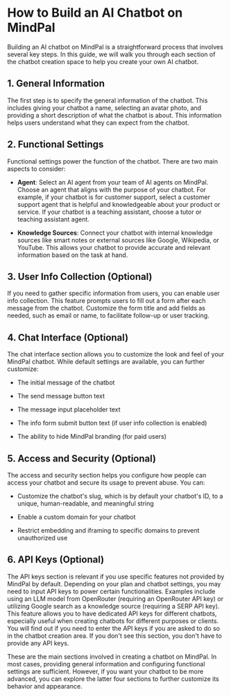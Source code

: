 # How to Build an AI Chatbot on MindPal

Building an AI chatbot on MindPal is a straightforward process that involves several key steps. In this guide, we will walk you through each section of the chatbot creation space to help you create your own AI chatbot.

## 1. General Information

The first step is to specify the general information of the chatbot. This includes giving your chatbot a name, selecting an avatar photo, and providing a short description of what the chatbot is about. This information helps users understand what they can expect from the chatbot.

## 2. Functional Settings

Functional settings power the function of the chatbot. There are two main aspects to consider:

- **Agent**: Select an AI agent from your team of AI agents on MindPal. Choose an agent that aligns with the purpose of your chatbot. For example, if your chatbot is for customer support, select a customer support agent that is helpful and knowledgeable about your product or service. If your chatbot is a teaching assistant, choose a tutor or teaching assistant agent.

- **Knowledge Sources**: Connect your chatbot with internal knowledge sources like smart notes or external sources like Google, Wikipedia, or YouTube. This allows your chatbot to provide accurate and relevant information based on the task at hand.

## 3. User Info Collection (Optional)

If you need to gather specific information from users, you can enable user info collection. This feature prompts users to fill out a form after each message from the chatbot. Customize the form title and add fields as needed, such as email or name, to facilitate follow-up or user tracking.

## 4. Chat Interface (Optional)

The chat interface section allows you to customize the look and feel of your MindPal chatbot. While default settings are available, you can further customize:

- The initial message of the chatbot

- The send message button text

- The message input placeholder text

- The info form submit button text (if user info collection is enabled)

- The ability to hide MindPal branding (for paid users)

## 5. Access and Security (Optional)

The access and security section helps you configure how people can access your chatbot and secure its usage to prevent abuse. You can:

- Customize the chatbot's slug, which is by default your chatbot's ID, to a unique, human-readable, and meaningful string

- Enable a custom domain for your chatbot

- Restrict embedding and iframing to specific domains to prevent unauthorized use

## 6. API Keys (Optional)

The API keys section is relevant if you use specific features not provided by MindPal by default. Depending on your plan and chatbot settings, you may need to input API keys to power certain functionalities. Examples include using an LLM model from OpenRouter (requiring an OpenRouter API key) or utilizing Google search as a knowledge source (requiring a SERP API key). This feature allows you to have dedicated API keys for different chatbots, especially useful when creating chatbots for different purposes or clients. You will find out if you need to enter the API keys if you are asked to do so in the chatbot creation area. If you don't see this section, you don't have to provide any API keys.

These are the main sections involved in creating a chatbot on MindPal. In most cases, providing general information and configuring functional settings are sufficient. However, if you want your chatbot to be more advanced, you can explore the latter four sections to further customize its behavior and appearance.


<PageFooter />
